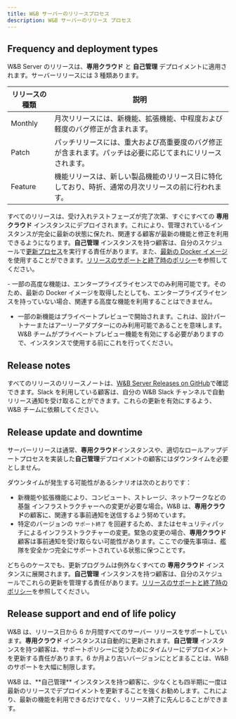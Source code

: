 ```yaml
---
title: W&B サーバーのリリースプロセス
description: W&B サーバーのリリース プロセス
---
```


## Frequency and deployment types
W&B Server のリリースは、**専用クラウド** と **自己管理** デプロイメントに適用されます。サーバーリリースには 3 種類あります。

| リリースの種類 | 説明 |
|--------------|-------------|
| Monthly | 月次リリースには、新機能、拡張機能、中程度および軽度のバグ修正が含まれます。 |
| Patch | パッチリリースには、重大および高重要度のバグ修正が含まれます。パッチは必要に応じてまれにリリースされます。 |
| Feature | 機能リリースは、新しい製品機能のリリース日に特化しており、時折、通常の月次リリースの前に行われます。 |

すべてのリリースは、受け入れテストフェーズが完了次第、すぐにすべての **専用クラウド** インスタンスにデプロイされます。これにより、管理されているインスタンスが完全に最新の状態に保たれ、関連する顧客が最新の機能と修正を利用できるようになります。**自己管理** インスタンスを持つ顧客は、自分のスケジュールで[更新プロセス](/ja/platform/hosting/server-upgrade-process/)を実行する責任があります。また、[最新の Docker イメージ](https://hub.docker.com/r/wandb/local)を使用することができます。[リリースのサポートと終了時のポリシー](#release-support-and-end-of-life-policy)を参照してください。

<Note>
- 一部の高度な機能は、エンタープライズライセンスでのみ利用可能です。そのため、最新の Docker イメージを取得したとしても、エンタープライズライセンスを持っていない場合、関連する高度な機能を利用することはできません。

- 一部の新機能はプライベートプレビューで開始されます。これは、設計パートナーまたはアーリーアダプターにのみ利用可能であることを意味します。W&B チームがプライベートプレビュー機能を有効にする必要がありますので、インスタンスで使用する前にこれを行ってください。
</Note>

## Release notes
すべてのリリースのリリースノートは、[W&B Server Releases on GitHub](https://github.com/wandb/server/releases)で確認できます。Slack を利用している顧客は、自分の W&B Slack チャンネルで自動リリース通知を受け取ることができます。これらの更新を有効にするよう、W&B チームに依頼してください。

## Release update and downtime
サーバーリリースは通常、**専用クラウド**インスタンスや、適切なロールアップデートプロセスを実装した**自己管理**デプロイメントの顧客にはダウンタイムを必要としません。

ダウンタイムが発生する可能性があるシナリオは次のとおりです：
* 新機能や拡張機能により、コンピュート、ストレージ、ネットワークなどの基盤 インフラストラクチャーへの変更が必要な場合。W&B は、**専用クラウド**の顧客に、関連する事前通知を送信するよう努めています。
* 特定のバージョンの `サポート終了` を回避するため、またはセキュリティパッチによるインフラストラクチャーの変更。緊急の変更の場合、**専用クラウド**顧客は事前通知を受け取らない可能性があります。ここでの優先事項は、艦隊を安全かつ完全にサポートされている状態に保つことです。

どちらのケースでも、更新プログラムは例外なくすべての **専用クラウド** インスタンスに展開されます。**自己管理** インスタンスを持つ顧客は、自分のスケジュールでこれらの更新を管理する責任があります。[リリースのサポートと終了時のポリシー](#release-support-and-end-of-life-policy)を参照してください。

## Release support and end of life policy
W&B は、リリース日から 6 か月間すべてのサーバー リリースをサポートしています。**専用クラウド** インスタンスは自動的に更新されます。**自己管理** インスタンスを持つ顧客は、サポートポリシーに従うためにタイムリーにデプロイメントを更新する責任があります。6 か月より古いバージョンにとどまることは、W&B のサポートを大幅に制限します。

<Note>
W&B は、**自己管理** インスタンスを持つ顧客に、少なくとも四半期に一度は最新のリリースでデプロイメントを更新することを強くお勧めします。これにより、最新の機能を利用できるだけでなく、リリース終了に先んじることができます。
</Note>